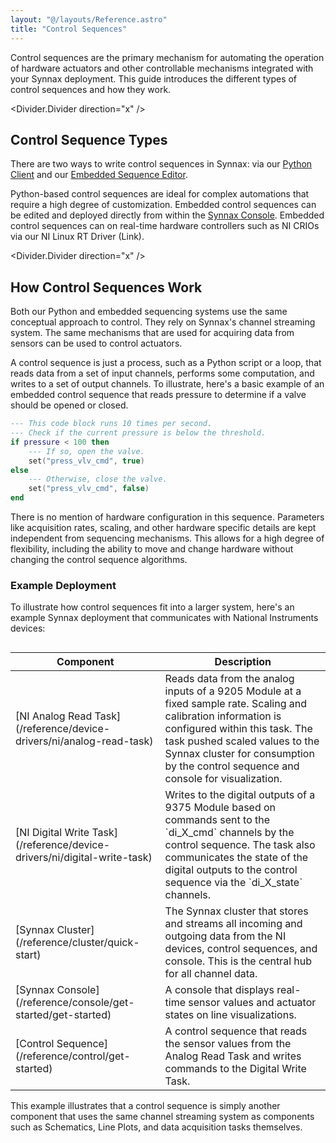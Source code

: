 ```yaml
---
layout: "@/layouts/Reference.astro"
title: "Control Sequences"
---
```



Control sequences are the primary mechanism for automating the operation of hardware
actuators and other controllable mechanisms integrated with your Synnax deployment.
This guide introduces the different types of control sequences and how they work.

<Divider.Divider direction="x" />

## Control Sequence Types

There are two ways to write control sequences in Synnax: via our [Python
Client](/reference/python-client/get-started) and our
[Embedded Sequence Editor](/reference/control/embedded/get-started/get-started).

Python-based control sequences are ideal for complex automations that require a high
degree of customization. Embedded control sequences can be edited and deployed directly
from within the [Synnax Console](/reference/console/get-started/get-started). Embedded
control sequences can on real-time hardware controllers such as NI CRIOs via our NI
Linux RT Driver (Link).

<Divider.Divider direction="x" />

## How Control Sequences Work

Both our Python and embedded sequencing systems use the same conceptual approach to
control. They rely on Synnax's channel streaming system. The same mechanisms
that are used for acquiring data from sensors can be used to control actuators.

A control sequence is just a process, such as a Python script or a loop,
that reads data from a set of input channels, performs some computation, and writes
to a set of output channels. To illustrate, here's a basic example of an embedded
control sequence that reads pressure to determine if a valve should be opened or closed.

```lua
--- This code block runs 10 times per second.
--- Check if the current pressure is below the threshold.
if pressure < 100 then
    --- If so, open the valve.
    set("press_vlv_cmd", true)
else
    --- Otherwise, close the valve.
    set("press_vlv_cmd", false)
end
```

There is no mention of hardware configuration in this sequence.
Parameters like acquisition rates, scaling, and other hardware specific details are
kept independent from sequencing mechanisms. This allows for a high degree of
flexibility, including the ability to move and change hardware without changing the
control sequence algorithms.

### Example Deployment

To illustrate how control sequences fit into a larger system, here's an example Synnax
deployment that communicates with National Instruments devices:

<Diagram>
  <Image
    client:only="react"
    id="control/sequence-structure-v2"
    themed={false}
    extension="svg"
  />
</Diagram>

<Table>
  <thead>
    <tr>
      <th>Component</th>
      <th>Description</th>
    </tr>
  </thead>
  <tbody>
    <tr>
      <td>[NI Analog Read Task](/reference/device-drivers/ni/analog-read-task)</td>
      <td>
        Reads data from the analog inputs of a 9205 Module at a fixed sample rate.
        Scaling and calibration information is configured within this task. The task
        pushed scaled values to the Synnax cluster for consumption by the control
        sequence and console for visualization.
      </td>
    </tr>
    <tr>
      <td>[NI Digital Write Task](/reference/device-drivers/ni/digital-write-task)</td>
      <td>
        Writes to the digital outputs of a 9375 Module based on commands sent to the
        `di_X_cmd` channels by the control sequence. The task also communicates the
        state of the digital outputs to the control sequence via the `di_X_state`
        channels.
      </td>
    </tr>
    <tr>
      <td>[Synnax Cluster](/reference/cluster/quick-start)</td>
      <td>
        The Synnax cluster that stores and streams all incoming and outgoing data from
        the NI devices, control sequences, and console. This is the central hub for all
        channel data.
      </td>
    </tr>
    <tr>
      <td>[Synnax Console](/reference/console/get-started/get-started)</td>
      <td>
        A console that displays real-time sensor values and actuator states on line
        visualizations.
      </td>
    </tr>
    <tr>
      <td>[Control Sequence](/reference/control/get-started)</td>
      <td>
        A control sequence that reads the sensor values from the Analog Read Task and
        writes commands to the Digital Write Task.
      </td>
    </tr>
  </tbody>
</Table>

This example illustrates that a control sequence is simply another component that uses
the same channel streaming system as components such as Schematics, Line Plots, and
data acquisition tasks themselves.
